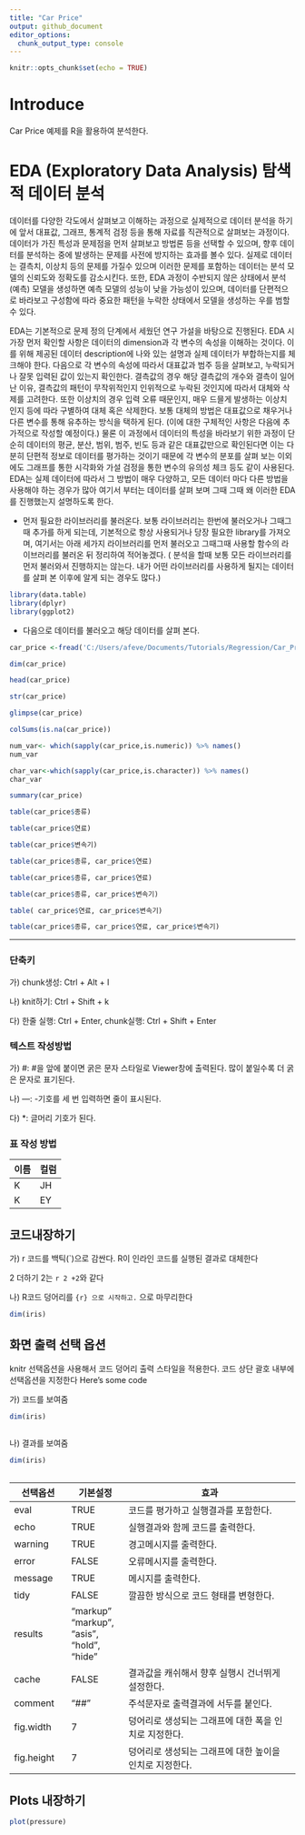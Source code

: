 ```yaml
---
title: "Car Price"
output: github_document
editor_options: 
  chunk_output_type: console
---
```


```r
knitr::opts_chunk$set(echo = TRUE)
```

# Introduce

Car Price 예제를 R을 활용하여 분석한다.

# EDA (Exploratory Data Analysis) 탐색적 데이터 분석

 데이터를 다양한 각도에서 살펴보고 이해하는 과정으로 실제적으로 데이터 분석을 하기에 앞서 대표값, 그래프, 통계적 검정 등을 통해 자료를 직관적으로 살펴보는 과정이다. 데이터가 가진 특성과 문제점을 먼저 살펴보고 방법론 등을 선택할 수 있으며, 향후 데이터를 분석하는 중에 발생하는 문제를 사전에 방지하는 효과를 볼수 있다. 실제로 데이터는 결측치, 이상치 등의 문제를 가질수 있으며 이러한 문제를 포함하는 데이터는 분석 모델의 신뢰도와 정확도를 감소시킨다. 또한, EDA 과정이 수반되지 않은 상태에서 분석(예측) 모델을 생성하면 예측 모델의 성능이 낮을 가능성이 있으며, 데이터를 단편적으로 바라보고 구성함에 따라 중요한 패턴을 누락한 상태에서 모델을 생성하는 우를 범할 수 있다. 

 EDA는 기본적으로 문제 정의 단계에서 세웠던 연구 가설을 바탕으로 진행된다. EDA 시 가장 먼저 확인할 사항은 데이터의 dimension과 각 변수의 속성을 이해하는 것이다. 이를 위해 제공된 데이터 description에 나와 있는 설명과 실제 데이터가 부합하는지를 체크해야 한다. 다음으로 각 변수의 속성에 따라서 대표값과 범주 등을 살펴보고, 누락되거나 잘못 입력된 값이 있는지 확인한다. 결측값의 경우 해당 결측값의 개수와 결측이 일어난 이유, 결측값의 패턴이 무작위적인지 인위적으로 누락된 것인지에 따라서 대체와 삭제를 고려한다.
또한 이상치의 경우 입력 오류 때문인지, 매우 드믈게 발생하는 이상치 인지 등에 따라 구별하여 대체 혹은 삭제한다. 보통 대체의 방법은 대표값으로 채우거나 다른 변수를 통해 유추하는 방식을 택하게 된다. (이에 대한 구체적인 사항은 다음에 추가적으로 작성할 예정이다.) 물론 이 과정에서 데이터의 특성을 바라보기 위한 과정이  단순히 데이터의 평균, 분산, 범위, 범주, 빈도 등과 같은 대표값만으로 확인된다면 이는 다분히 단편적 정보로 데이터를 평가하는 것이기 때문에 각 변수의 분포를 살펴 보는 이외에도 그래프를 통한 시각화와 가설 검정을 통한 변수의 유의성 체크 등도 같이 사용된다. EDA는 실제 데이터에 따라서 그 방법이 매우 다양하고, 모든 데이터 마다 다른 방법을 사용해야 하는 경우가 많아 여기서 부터는 데이터를 살펴 보며 그때 그때 왜 이러한 EDA를 진행했는지 설명하도록 한다.


* 먼저 필요한 라이브러리를 불러온다. 
 보통 라이브러리는 한번에 불러오거나 그때그때 추가를 하게 되는데, 기본적으로 항상 사용되거나 당장 필요한 library를 가져오며,
 여기서는 아래 세가지 라이브러리를 먼저 불러오고 그때그때 사용할 함수의 라이브러리를 불러온 뒤 정리하여 적어놓겠다.
 ( 분석을 할때 보통 모든 라이브러리를 먼저 불러와서 진행하지는 않는다. 내가 어떤 라이브러리를 사용하게 될지는 데이터를 살펴 본 이후에 알게 되는 경우도 많다.)
 
 
```r

library(data.table)
library(dplyr)
library(ggplot2)

```

* 다음으로 데이터를 불러오고 해당 데이터를 살펴 본다.


```r
car_price <-fread('C:/Users/afeve/Documents/Tutorials/Regression/Car_Price/carprice_total.csv', encoding = 'UTF-8')

```

```r
dim(car_price)

```

```r
head(car_price)

```

```r
str(car_price)

```

```r
glimpse(car_price)

```


```r
colSums(is.na(car_price))

```

```r
num_var<- which(sapply(car_price,is.numeric)) %>% names()
num_var

```

```r
char_var<-which(sapply(car_price,is.character)) %>% names()
char_var

```


```r
summary(car_price)

```

```r
table(car_price$종류)

```

```r
table(car_price$연료)

```

```r
table(car_price$변속기)

```

```r
table(car_price$종류, car_price$연료)

```

```r

table(car_price$종류, car_price$연료)

```

```r

table(car_price$종류, car_price$변속기)

```


```r

table( car_price$연료, car_price$변속기)

```

```r

table(car_price$종류, car_price$연료, car_price$변속기)

```




---
### 단축키

가) chunk생성: Ctrl + Alt + I

나) knit하기: Ctrl + Shift + k 

다) 한줄 실행: Ctrl + Enter, chunk실행: Ctrl + Shift + Enter


### 텍스트 작성방법

가) #: #을 앞에 붙이면 굵은 문자 스타일로 Viewer창에 출력된다. 많이 붙일수록 더 굵은 문자로 표기된다.

나) ---: -기호를 세 번 입력하면 줄이 표시된다.

다) *: 글머리 기호가 된다.

### 표 작성 방법

이름 | 컬럼
-----|-----
K |   JH
K |   EY



## 코드내장하기

가) r 코드를 백틱(`)으로 감싼다. R이 인라인 코드를 실행된 결과로 대체한다

2 더하기 2는 `r 2 +2`와 같다


나) R코드 덩어리를 ```{r} 으로 시작하고. ``` 으로 마무리한다

```r
dim(iris)
```

## 화면 출력 선택 옵션

knitr 선택옵션을 사용해서 코드 덩어리 출력 스타일을 적용한다. 코드 상단 괄호 내부에 선택옵션을 지정한다
Here’s some code

가) 코드를 보여줌
```r
dim(iris)
  
```


나) 결과를 보여줌

```r
dim(iris)
  
```

선택옵션 | 기본설정 | 효과
------------- | ------------- | --------------------------------------- 
eval | TRUE| 코드를 평가하고 실행결과를 포함한다.
echo | TRUE| 실행결과와 함께 코드를 출력한다.
warning | TRUE| 경고메시지를 출력한다.
error | FALSE| 오류메시지를 출력한다.
message | TRUE| 메시지를 출력한다.
tidy | FALSE| 깔끔한 방식으로 코드 형태를 변형한다.
results | "markup" "markup", "asis", “hold", "hide"
cache | FALSE |결과값을 캐쉬해서 향후 실행시 건너뛰게 설정한다.
comment | "##" |주석문자로 출력결과에 서두를 붙인다.
fig.width | 7 | 덩어리로 생성되는 그래프에 대한 폭을 인치로 지정한다.
fig.height | 7 | 덩어리로 생성되는 그래프에 대한 높이을 인치로 지정한다.


## Plots 내장하기

```r
plot(pressure)
```
